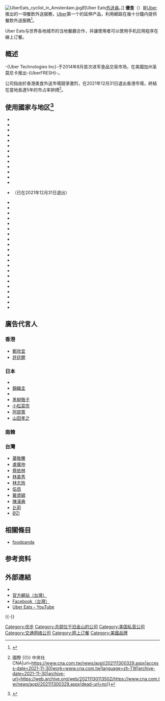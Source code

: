 {{NoteTA
|G1=Country
|1=zh-hans:网上订餐; zh-hant:線上訂餐;
}}
{{Infobox company
| image              = 
| company_name       = Uber Eats
| company_name_en    = 
| company_logo       = [[File:Uber_Eats_2018_logo.svg|200px]]
| company_type       = [[子公司|子公司]]
| company_slogan     = * Local favorites, delivered in an instant
* {{flagicon|TWN}} 突然嘴饞，輕鬆點選，立即享受。
* {{flagicon|HKG}} 肚餓？ 輕觸屏幕，馬上享用美食。
* {{flagicon|KOR}} 원하신다면 누르고 즐기세요.
* {{flagicon|JPN}} {{lang|ja|お腹が空いたらタップして食事を楽しむだけ}}
| traded_as          = 非上市
| ISIN               = 
| local_code_name    = {{tsl|en|Employer Identification Number|雇主身份識別}}
| local_code         = 452647441
| trading_name       = 
| foundation         = {{start date and age|2014|08}}
| location           = {{USA}}[[加州|加州]][[舊金山|舊金山]]400區市場街1455號 <br><small>（No.1455 Market Street, Suite 400, San Francisco）</small>
| locations          = 
| area_served        = 
| founder            = 
| key_people         = [[特拉维斯·卡兰尼克|特拉维斯·卡兰尼克]]<br/><small>（Dara Khosrowshahi ; CEO）</small>
| industry           = 
| products           = 
| capital            = 
| revenue            = 
| assets             = 
| equity             = 
| operating_income   = 
| profit             = 
| market_value       =
| num_employees      = 
| P/E ratio          =
| earnings per share = 
| Net asset value    = 
| accounting_period  = 
| parent             = [[Uber|Uber]]
| divisions          =
| major_shareholder  = [[優步|優步]] <br><small>（-{Uber Technologies Inc.}-;100.00%）</small>
| subsid             = 
| homepage           = https://www.ubereats.com
| footnotes          = 
| width              = 400px
}}

[[File:UberEats_cyclist_in_Amsterdam.jpg|thumb]]的Uber Eats[[單車快遞員|外送員]]。]]
'''優食'''（{{lang-en|'''Uber Eats'''}}）是[[Uber|Uber]]推出的一項餐飲外送服務，[[Uber|Uber]]第一个的延伸产品，利用網路在幾十分鐘内提供餐飲外送服務<ref>{{Cite web|url=http://www.forbes.com/sites/jaymcgregor/2014/08/26/uber-trials-fast-food-delivery-service-uberfresh/|title=Uber Trials Fast Food Delivery Service 'UberFRESH'|accessdate=11 September 2015|archive-date=2020-11-08|archive-url=https://web.archive.org/web/20201108092057/https://www.forbes.com/sites/jaymcgregor/2014/08/26/uber-trials-fast-food-delivery-service-uberfresh/|dead-url=no}}</ref>。

Uber Eats与世界各地城市的当地餐廳合作，并讓使用者可以使用手机应用程序在線上订餐。

== 概述 ==
-{Uber Technologies Inc}-于2014年8月首次进军食品交易市场，在美國加州圣莫尼卡推出-{UberFRESH}-。

公司指由於香港美食外送市場競爭激烈，在2021年12月31日退出香港市場，終結在當地長達5年的市占率拚搏<ref>{{Cite web|title=Uber Eats市占率不敵對手 宣布年底退出香港 {{!}} 國際 {{!}} 中央社 CNA|url=https://www.cna.com.tw/news/aopl/202111300329.aspx|access-date=2021-11-30|work=www.cna.com.tw|language=zh-TW|archive-date=2021-11-30|archive-url=https://web.archive.org/web/20211130113502/https://www.cna.com.tw/news/aopl/202111300329.aspx|dead-url=no}}</ref>。

== 使用國家与地区<ref>{{Cite web |url=https://www.ubereats.com/tw/location#all-countries |title=官方網站 |access-date=2021-03-24 |archive-date=2020-10-15 |archive-url=https://web.archive.org/web/20201015093748/https://www.ubereats.com/tw/location#all-countries |dead-url=no }}</ref> ==
{{Div col|cols=4}}
*{{ARG}}
*{{AUS}}
*{{BEL}}
*{{BRA}}
*{{CAN}}
*{{CHI}}
*{{COL}}
*{{CRI}}
*{{DOM}}
*{{ECU}}
*{{SLV}}
*{{FRA}}
*{{GUA}}
*{{HKG}}（已在2021年12月31日退出）
*{{IRE}}
*{{ITA}}
*{{JPN}}
*{{KEN}}
*{{MEX}}
*{{NED}}
*{{NZL}}
*{{PAN}}
*{{POL}}
*{{POR}}
*{{REU}}
*{{RSA}}
*{{ESP}}
*{{SRI}}
*{{SWE}}
*{{SWI}}
*{{TWN}}
*{{UK}}
*{{US}}
*{{VEN}}
*{{BOL}}
{{Div col end}}

== 廣告代言人 ==
===香港===
* [[鄭欣宜|鄭欣宜]]
* [[許廷鏗|許廷鏗]]
=== 日本 ===
* {{link-ja|新井愛瞳|新井愛瞳}}
* [[錦織圭|錦織圭]]
* {{link-ja|野性爆弾くっきー！|くっきー!}}
* [[黑柳徹子|黑柳徹子]]
* [[小松菜奈|小松菜奈]]
* [[阿部寬|阿部寬]]
* [[山田孝之|山田孝之]]

=== 南韓 ===

=== 台灣 ===
*[[蕭敬騰|蕭敬騰]]
*[[盧廣仲|盧廣仲]]
*[[蔡依林|蔡依林]]
*[[林美秀_(演員)|林美秀]]
*[[林志玲|林志玲]]
*[[伍佰|伍佰]]
*[[戴資穎|戴資穎]]
*[[陳漢典|陳漢典]]
*[[比莉|比莉]]
*[[ØZI|ØZI]]

== 相關條目 ==
* [[foodpanda|foodpanda]]

== 参考资料 ==
{{Reflist}}

== 外部連結 ==
* {{Official}}
*[https://www.ubereats.com/zh-TW/ 官方網站（台灣）]{{Wayback|url=https://www.ubereats.com/zh-TW/ |date=20191102111607 }}
*[https://www.facebook.com/Ubereatstaiwan/ Facebook（台灣）]{{Wayback|url=https://www.facebook.com/Ubereatstaiwan/ |date=20200913100834 }}
*[https://www.youtube.com/channel/UC1xnncYc7586km_rIYQLtLQ Uber Eats - YouTube]{{Wayback|url=https://www.youtube.com/channel/UC1xnncYc7586km_rIYQLtLQ |date=20201124005714 }}

{{-}}
{{Online food ordering}}
{{OnlineFoodOrderingEnterprise}}

[[Category:优步|Category:优步]]
[[Category:总部位于旧金山的公司|Category:总部位于旧金山的公司]]
[[Category:美国私营公司|Category:美国私营公司]]
[[Category:交通网络公司|Category:交通网络公司]]
[[Category:网上订餐|Category:网上订餐]]
[[Category:美國品牌|Category:美國品牌]]